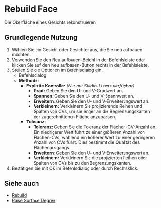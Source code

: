 
# Rebuild Face

<Reference shortcut="" command="Rebuild" button="Im vorgeschlagenen Befehlsmenü" buttonIcon="button-rebuild"/>

Die Oberfläche eines Gesichts rekonstruieren

## Grundlegende Nutzung

1. Wählen Sie ein Gesicht oder Gesichter aus, die Sie neu aufbauen möchten.
2. Verwenden Sie den Neu aufbauen-Befehl in der Befehlsleiste oder klicken Sie auf den Neu aufbauen-Button <ButtonIcon type="button-rebuild"/> rechts in der Befehlsleiste.
3. Stellen Sie die Optionen im Befehlsdialog ein.
    - <Kst>Befehlsdialog</Kst>
    - **Methode:**
        - **Explizite Kontrolle:** *(Nur mit Studio-Lizenz verfügbar)*
            - **Grad:** Geben Sie den U- und V-Gradwert an.
            - **Spannen:** Geben Sie den U- und V-Spannwert an.
            - **Erweitern:** Geben Sie den U- und V-Erweiterungswert an.
            - **Verkleinern:** Verkleinern Sie projizierende Reihen und Spalten von CVs, um sie enger an die Begrenzungskanten der zugeschnittenen Fläche anzupassen.
        - **Toleranz:** 
          - **Toleranz:** Geben Sie die Toleranz der Flächen-CV-Anzahl an. Ein niedrigerer Wert führt zu einer größeren Anzahl von Flächen-CVs, während ein höherer Wert zu einer geringeren Anzahl von CVs führt. Dies bestimmt die Qualität des Flächenausgangs.
          - **Erweitern:** Geben Sie den U- und V-Erweiterungswert an.
          - **Verkleinern:** Verkleinern Sie die projizierten Reihen oder Spalten von CVs bis zu den Begrenzungskanten.
5. Bestätigen Sie mit OK im Befehlsdialog oder durch Rechtsklick.

<VideoPlayer fileName="rebuild-face"/>

## Siehe auch
- [Rebuild](rebuild)
- [Raise Surface Degree](raise-surface-degree)
